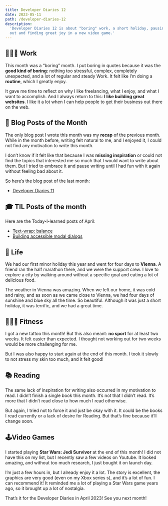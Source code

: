 ```yaml
---
title: Developer Diaries 12
date: 2023-05-11
path: /developer-diaries-12
description:
  'Developer Diaries 12 is about "boring" work, a short holiday, pausing working
  out and finding great joy in a new video game.'
---
```


## 👨🏻‍💻 Work

This month was a “boring” month. I put boring in quotes because it was the
**good kind of boring**: nothing too stressful, complex, completely unexpected,
and a lot of regular and steady Work. It felt like I’m doing a **routine**,
which I greatly enjoy.

It gave me time to reflect on why I like freelancing, what I enjoy, and what I
want to accomplish. And I always return to this: **I like building great
websites**. I like it a lot when I can help people to get their business out
there on the web.

## 📝 Blog Posts of the Month

The only blog post I wrote this month was my **recap** of the previous month.
While in the month before, writing felt natural to me, and I enjoyed it, I could
not find any motivation to write this month.

I don’t know if it felt like that because I was **missing inspiration** or could
not find the topics that interested me so much that I would want to write about
them. But I tried to embrace it and pause writing until I had fun with it again
without feeling bad about it.

So here’s the blog post of the last month:

- [Developer Diaries 11](/blog/developer-diaries-11)

## 🎓 TIL Posts of the month

Here are the Today-I-learned posts of April:

- [Text-wrap: balance](/today-i-learned/text-wrap-balance)
- [Building accessible modal dialogs](/today-i-learned/building-accessible-modal-dialogs)

## 🏡 Life

We had our first minor holiday this year and went for four days to **Vienna**. A
friend ran the half marathon there, and we were the support crew. I love to
explore a city by walking around without a specific goal and eating a lot of
delicious food.

The weather in Vienna was amazing. When we left our home, it was cold and rainy,
and as soon as we came close to Vienna, we had four days of sunshine and blue
sky all the time. So beautiful. Although it was just a short holiday, it was
terrific, and we had a great time.

## 🏋🏻‍♀️ Fitness

I got a new tattoo this month! But this also meant: **no sport** for at least
two weeks. It felt easier than expected. I thought not working out for two weeks
would be more challenging for me.

But I was also happy to start again at the end of this month. I took it slowly
to not stress my skin too much, and it felt good!

## 📚 Reading

The same lack of inspiration for writing also occurred in my motivation to read.
I didn’t finish a single book this month. It’s not that I didn’t read. It’s more
that I didn’t read close to how much I read otherwise.

But again, I tried not to force it and just be okay with it. It could be the
books I read currently or a lack of desire for Reading. But that’s fine because
it’ll change soon.

## 🕹Video Games

I started playing **Star Wars: Jedi Survivor** at the end of this month! I did
not have this on my list, but I recently saw a few videos on Youtube. It looked
amazing, and without too much research, I just bought it on launch day.

I’m just a few hours in, but I already enjoy it a lot. The story is excellent,
the graphics are very good (even on my Xbox series s), and it’s a lot of fun. I
can recommend it! It reminded me a lot of playing a Star Wars game years ago, so
it brought up a lot of nostalgia.

That’s it for the Developer Diaries in April 2023! See you next month!
